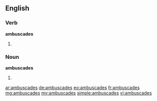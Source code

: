 ==English==

===Verb===
'''ambuscades'''

# {{third-person singular of|ambuscade}}

===Noun===
'''ambuscades'''
# {{plural of|ambuscade}}

[[ar:ambuscades]]
[[de:ambuscades]]
[[eo:ambuscades]]
[[fr:ambuscades]]
[[mg:ambuscades]]
[[my:ambuscades]]
[[simple:ambuscades]]
[[vi:ambuscades]]
